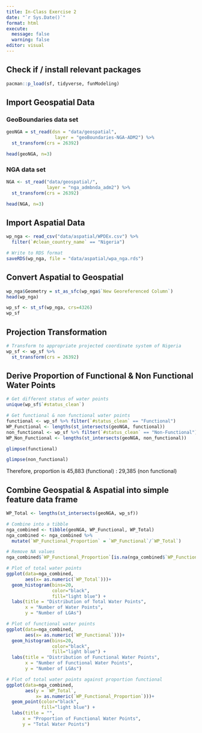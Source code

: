 ```yaml
---
title: In-Class Exercise 2
date: "`r Sys.Date()`"
format: html
execute: 
  message: false
  warning: false
editor: visual
---
```


## Check if / install relevant packages

```r
pacman::p_load(sf, tidyverse, funModeling)
```

## Import Geospatial Data

### **GeoBoundaries data set**

```r
geoNGA = st_read(dsn = "data/geospatial",
                  layer = "geoBoundaries-NGA-ADM2") %>%
  st_transform(crs = 26392)
```

```r
head(geoNGA, n=3)
```

### **NGA data set**

```r
NGA <- st_read("data/geospatial/",
               layer = "nga_admbnda_adm2") %>%
  st_transform(crs = 26392)
```

```r
head(NGA, n=3)
```

## Import Aspatial Data

```r
wp_nga <- read_csv("data/aspatial/WPDEx.csv") %>%
  filter(`#clean_country_name` == "Nigeria")
```

```r
# Write to RDS format
saveRDS(wp_nga, file = "data/aspatial/wpa_nga.rds")
```

## Convert Aspatial to Geospatial

```r
wp_nga$Geometry = st_as_sfc(wp_nga$`New Georeferenced Column`)
head(wp_nga)
```

```r
wp_sf <- st_sf(wp_nga, crs=4326)
wp_sf
```

## Projection Transformation

```r
# Transform to appropriate projected coordinate system of Nigeria
wp_sf <- wp_sf %>%
  st_transform(crs = 26392)
```

## Derive Proportion of Functional & Non Functional Water Points

```r
# Get different status of water points
unique(wp_sf$`#status_clean`)
```

```r
# Get functional & non functional water points
functional <- wp_sf %>% filter(`#status_clean` == "Functional") 
WP_Functional <- lengths(st_intersects(geoNGA, functional))
non_functional <- wp_sf %>% filter(`#status_clean` == "Non-Functional")
WP_Non_Functional <- lengths(st_intersects(geoNGA, non_functional))
```

```r
glimpse(functional)
```

```r
glimpse(non_functional)
```

Therefore, proportion is 45,883 (functional) : 29,385 (non functional)

## Combine Geospatial & Aspatial into simple feature data frame

```r
WP_Total <- lengths(st_intersects(geoNGA, wp_sf))

# Combine into a tibble
nga_combined <- tibble(geoNGA, WP_Functional, WP_Total)
nga_combined <- nga_combined %>%
  mutate(`WP_Functional_Proportion` = `WP_Functional`/`WP_Total`)
```

```r
# Remove NA values
nga_combined$`WP_Functional_Proportion`[is.na(nga_combined$`WP_Functional_Proportion`)] = 0
```

```r
# Plot of total water points
ggplot(data=nga_combined, 
       aes(x= as.numeric(`WP_Total`)))+
  geom_histogram(bins=20, 
                 color="black", 
                 fill="light blue") +
  labs(title = "Distribution of Total Water Points",
       x = "Number of Water Points",
       y = "Number of LGAs")

# Plot of functional water points
ggplot(data=nga_combined, 
       aes(x= as.numeric(`WP_Functional`)))+
  geom_histogram(bins=20, 
                 color="black", 
                 fill="light blue") +
  labs(title = "Distribution of Functional Water Points",
       x = "Number of Functional Water Points",
       y = "Number of LGAs")

# Plot of total water points against proportion functional
ggplot(data=nga_combined, 
       aes(y = `WP_Total`, 
           x= as.numeric(`WP_Functional_Proportion`)))+
  geom_point(color="black", 
             fill="light blue") +
  labs(title = "",
      x = "Proportion of Functional Water Points",
      y = "Total Water Points")
```
